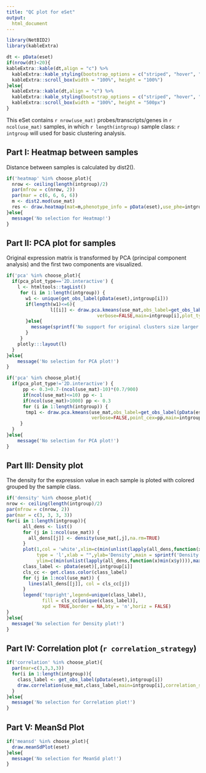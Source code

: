 ```yaml
---
title: "QC plot for eSet"
output: 
  html_document
---
```


```r
library(NetBID2)
library(kableExtra)
```

```r
dt <- pData(eset)
if(nrow(dt)<20){
kableExtra::kable(dt,align = "c") %>%
  kableExtra::kable_styling(bootstrap_options = c("striped", "hover", "condensed")) %>%
  kableExtra::scroll_box(width = "100%", height = "100%")
}else{
  kableExtra::kable(dt,align = "c") %>%
  kableExtra::kable_styling(bootstrap_options = c("striped", "hover", "condensed")) %>%
  kableExtra::scroll_box(width = "100%", height = "500px")
}
```


This eSet contains `r nrow(use_mat)` probes/transcripts/genes in `r ncol(use_mat)` samples, 
in which `r length(intgroup)` sample class: `r intgroup` will used for basic clustering analysis.

## Part I: Heatmap between samples

Distance between samples is calculated by dist2().

```r
if('heatmap' %in% choose_plot){
  nrow <- ceiling(length(intgroup)/2)
  par(mfrow = c(nrow, 2))
  par(mar = c(6, 6, 6, 6))
  m <- dist2.mod(use_mat)
  res <- draw.heatmap(mat=m,phenotype_info = pData(eset),use_phe=intgroup)
}else{
  message('No selection for Heatmap!')
}

```

## Part II: PCA plot for samples

Original expression matrix is transformed by PCA (principal component analysis) and the first two components are visualized.  

```r
if('pca' %in% choose_plot){
  if(pca_plot_type=='2D.interactive') {
    l <- htmltools::tagList()
     for (i in 1:length(intgroup)) {
       w1 <- unique(get_obs_label(pData(eset),intgroup[i]))
       if(length(w1)<=6){
                l[[i]] <- draw.pca.kmeans(use_mat,obs_label=get_obs_label(pData(eset),intgroup[i]),
                                 verbose=FALSE,main=intgroup[i],plot_type = pca_plot_type,use_color=use_color,pre_define=pre_define)
       }else{
         message(sprintf('No support for original clusters size larger than 6 (here %s has %s unique groups), please directly call draw.pca.kmeans() or draw.2D.interactive() for visualization! ',intgroup[i],length(w1)))
       }
     }
    plotly:::layout(l)
  }
}else{
    message('No selection for PCA plot!')
}
```


```r
if('pca' %in% choose_plot){
  if(pca_plot_type!='2D.interactive') {
      pp <- 0.3+0.7-(ncol(use_mat)-10)*(0.7/900)
      if(ncol(use_mat)<=10) pp <- 1
      if(ncol(use_mat)>1000) pp <- 0.3
      for (i in 1:length(intgroup)) {
       tmp1 <- draw.pca.kmeans(use_mat,obs_label=get_obs_label(pData(eset),intgroup[i]),
                               verbose=FALSE,point_cex=pp,main=intgroup[i],plot_type = pca_plot_type)
     }
  }
}else{
    message('No selection for PCA plot!')
}
```

## Part III: Density plot

The density for the expression value in each sample is ploted with colored grouped by the sample class. 

```r
if('density' %in% choose_plot){
nrow <- ceiling(length(intgroup)/2)
par(mfrow = c(nrow, 2))
par(mar = c(3, 3, 3, 3))
for(i in 1:length(intgroup)){
      all_dens <- list()
      for (j in 1:ncol(use_mat)) {
        all_dens[[j]] <- density(use_mat[,j],na.rm=TRUE)
      }
      plot(1,col = 'white',xlim=c(min(unlist(lapply(all_dens,function(x)min(x$x)))),max(unlist(lapply(all_dens,function(x)max(x$x))))),
           type = 'l',xlab = "",ylab='Density',main = sprintf('Density plot for %s',intgroup[i]),
           ylim=c(min(unlist(lapply(all_dens,function(x)min(x$y)))),max(unlist(lapply(all_dens,function(x)max(x$y))))))
      class_label <- pData(eset)[,intgroup[i]]
      cls_cc <- get.class.color(class_label)
      for (j in 1:ncol(use_mat)) {
        lines(all_dens[[j]], col = cls_cc[j])
      }
      legend('topright',legend=unique(class_label),
             fill = cls_cc[unique(class_label)],
             xpd = TRUE,border = NA,bty = 'n',horiz = FALSE)
}
}else{
  message('No selection for Density plot!')
}

```

## Part IV: Correlation plot (`r correlation_strategy`)

```r
if('correlation' %in% choose_plot){
  par(mar=c(3,3,3,3))
  for(i in 1:length(intgroup)){
    class_label <- get_obs_label(pData(eset),intgroup[i])
    draw.correlation(use_mat,class_label,main=intgroup[i],correlation_strategy=correlation_strategy,plot_all_point=plot_all_point)
  }
}else{
  message('No selection for Correlation plot!')
}
```



## Part V: MeanSd Plot

```r
if('meansd' %in% choose_plot){
  draw.meanSdPlot(eset)
}else{
  message('No selection for MeanSd plot!')
}
```

